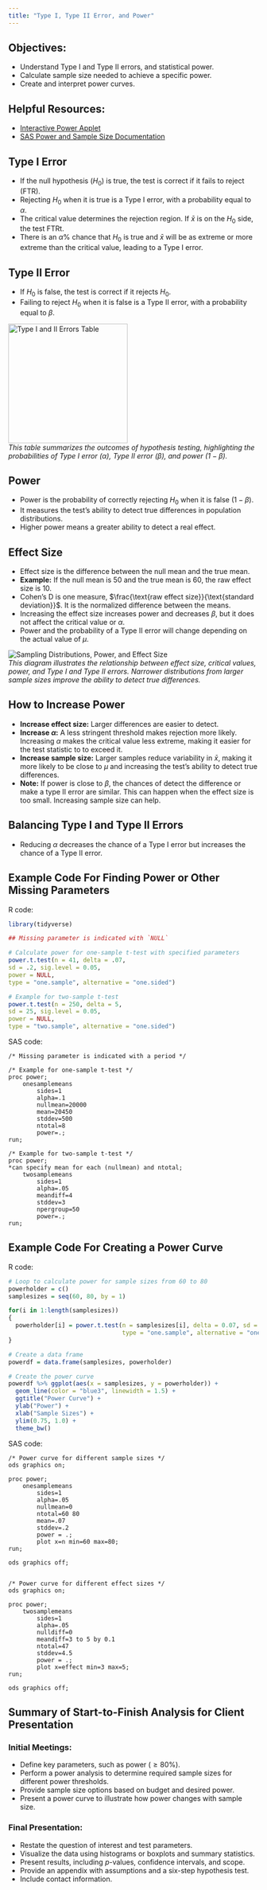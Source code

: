 ```yaml
---
title: "Type I, Type II Error, and Power"
---
```


## Objectives:
- Understand Type I and Type II errors, and statistical power.
- Calculate sample size needed to achieve a specific power.
- Create and interpret power curves.


## Helpful Resources:
- [Interactive Power Applet](https://statsthroughsimulation.shinyapps.io/PowerApplet/)
- [SAS Power and Sample Size Documentation](https://support.sas.com/documentation/onlinedoc/stat/141/power.pdfx)


## Type I Error
- If the null hypothesis ($H_0$) is true, the test is correct if it fails to reject (FTR).
- Rejecting $H_0$ when it is true is a Type I error, with a probability equal to $\alpha$.
- The critical value determines the rejection region. If $\bar{x}$ is on the $H_0$ side, the test FTRt.
- There is an $\alpha$% chance that $H_0$ is true and $\bar{x}$ will be as extreme or more extreme than the critical value, leading to a Type I error.


## Type II Error
- If $H_0$ is false, the test is correct if it rejects $H_0$.
- Failing to reject $H_0$ when it is false is a Type II error, with a probability equal to $\beta$.


![Type I and II Errors Table](images/sketch_4_1.png){width=2.5in}  
*This table summarizes the outcomes of hypothesis testing, highlighting the probabilities of Type I error ($\alpha$), Type II error ($\beta$), and power ($1 - \beta$).*


## Power
- Power is the probability of correctly rejecting $H_0$ when it is false ($1 - \beta$).
- It measures the test's ability to detect true differences in population distributions.
- Higher power means a greater ability to detect a real effect.


## Effect Size
- Effect size is the difference between the null mean and the true mean.
- **Example:** If the null mean is 50 and the true mean is 60, the raw effect size is 10.
- Cohen's D is one measure, $\frac{\text{raw effect size}}{\text{standard deviation}}$. It is the normalized difference between the means.
- Increasing the effect size increases power and decreases $\beta$, but it does not affect the critical value or $\alpha$.
- Power and the probability of a Type II error will change depending on the actual value of $\mu$.

![Sampling Distributions, Power, and Effect Size](images/sketch_4_2.png)  
*This diagram illustrates the relationship between effect size, critical values, power, and Type I and Type II errors. Narrower distributions from larger sample sizes improve the ability to detect true differences.*


## How to Increase Power
- **Increase effect size:** Larger differences are easier to detect.
- **Increase $\alpha$:** A less stringent threshold makes rejection more likely. Increasing $\alpha$ makes the critical value less extreme, making it easier for the test statistic to to exceed it.
- **Increase sample size:** Larger samples reduce variability in $\bar{x}$, making it more likely to be close to $\mu$ and increasing the test's ability to detect true differences.
- **Note:** If power is close to $\beta$, the chances of detect the difference or make a type II error are similar. This can happen when the effect size is too small. Increasing sample size can help.


## Balancing Type I and Type II Errors
- Reducing $\alpha$ decreases the chance of a Type I error but increases the chance of a Type II error.


## Example Code For Finding Power or Other Missing Parameters

R code:
```r
library(tidyverse)

## Missing parameter is indicated with `NULL`

# Calculate power for one-sample t-test with specified parameters
power.t.test(n = 41, delta = .07, 
sd = .2, sig.level = 0.05,
power = NULL, 
type = "one.sample", alternative = "one.sided")

# Example for two-sample t-test
power.t.test(n = 250, delta = 5,
sd = 25, sig.level = 0.05, 
power = NULL, 
type = "two.sample", alternative = "one.sided")

```

SAS code:
```sas
/* Missing parameter is indicated with a period */

/* Example for one-sample t-test */
proc power;
	onesamplemeans
		sides=1
		alpha=.1
		nullmean=20000
		mean=20450
		stddev=500
		ntotal=8
		power=.;
run;

/* Example for two-sample t-test */
proc power; 
*can specify mean for each (nullmean) and ntotal;
	twosamplemeans
		sides=1
		alpha=.05
		meandiff=4
		stddev=3
		npergroup=50
		power=.;
run;

```


## Example Code For Creating a Power Curve

R code:
```r
# Loop to calculate power for sample sizes from 60 to 80
powerholder = c()
samplesizes = seq(60, 80, by = 1)

for(i in 1:length(samplesizes))
{
  powerholder[i] = power.t.test(n = samplesizes[i], delta = 0.07, sd = 0.20, sig.level = .05,
                                type = "one.sample", alternative = "one.sided")$power
}

# Create a data frame
powerdf = data.frame(samplesizes, powerholder)

# Create the power curve
powerdf %>% ggplot(aes(x = samplesizes, y = powerholder)) +
  geom_line(color = "blue3", linewidth = 1.5) +
  ggtitle("Power Curve") +
  ylab("Power") +
  xlab("Sample Sizes") +
  ylim(0.75, 1.0) +
  theme_bw()

```

SAS code:
```sas
/* Power curve for different sample sizes */
ods graphics on;

proc power;
	onesamplemeans
		sides=1
		alpha=.05
		nullmean=0
		ntotal=60 80
		mean=.07
		stddev=.2
		power = .;
		plot x=n min=60 max=80;
run;

ods graphics off;


/* Power curve for different effect sizes */
ods graphics on;

proc power;
	twosamplemeans
		sides=1
		alpha=.05
		nulldiff=0
		meandiff=3 to 5 by 0.1 
		ntotal=47
		stddev=4.5
		power = .;
		plot x=effect min=3 max=5;
run;

ods graphics off;

```


## Summary of Start-to-Finish Analysis for Client Presentation

### Initial Meetings:
- Define key parameters, such as power ($\geq 80\%$).
- Perform a power analysis to determine required sample sizes for different power thresholds.
- Provide sample size options based on budget and desired power.
- Present a power curve to illustrate how power changes with sample size.

### Final Presentation:
- Restate the question of interest and test parameters.
- Visualize the data using histograms or boxplots and summary statistics.
- Present results, including $p$-values, confidence intervals, and scope.
- Provide an appendix with assumptions and a six-step hypothesis test.
- Include contact information.
